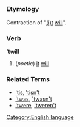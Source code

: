 =={{en}}==
[[Category:English language]]
===Etymology===
Contraction of "[[it|(i)t]] [[will]]".
===Verb===
''''twill'''

#(''poetic'') [[it]] [[will]]
===Related Terms===
*[['tis]], [['tisn't]]
*[['twas]], [['twasn't]]
*[['twere]], [['tweren't]]